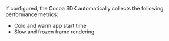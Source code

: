 If configured, the Cocoa SDK automatically collects the following performance metrics:

- <PlatformLink to="/performance/instrumentation/automatic-instrumentation/#app-start-tracking">
    Cold and warm app start time
  </PlatformLink>
- <PlatformLink to="/performance/instrumentation/automatic-instrumentation/#slow-and-frozen-frames">
    Slow and frozen frame rendering
  </PlatformLink>

